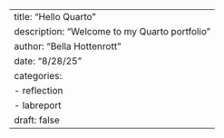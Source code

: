 ---
title: "Hello Quarto"
description: "Welcome to my Quarto portfolio"
author: "Bella Hottenrott"
date: "8/28/25"
categories:
  - reflection
  - labreport
draft: false
---